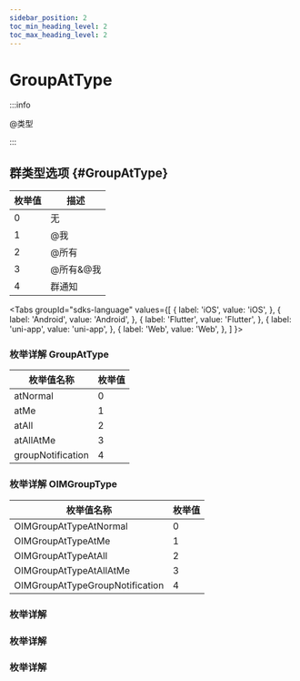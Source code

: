 ```yaml
---
sidebar_position: 2
toc_min_heading_level: 2
toc_max_heading_level: 2
---
```


# GroupAtType

:::info

@类型

:::

## 群类型选项 {#GroupAtType}

| 枚举值 | 描述      |
| ------ | --------- |
| 0      | 无        |
| 1      | @我       |
| 2      | @所有     |
| 3      | @所有&@我 |
| 4      | 群通知    |

<Tabs
groupId="sdks-language"
values={[
{ label: 'iOS', value: 'iOS', },
{ label: 'Android', value: 'Android', },
{ label: 'Flutter', value: 'Flutter', },
{ label: 'uni-app', value: 'uni-app', },
{ label: 'Web', value: 'Web', },
]
}>

<TabItem value="Flutter">

### 枚举详解 GroupAtType

| 枚举值名称        | 枚举值 |
| ----------------- | ------ |
| atNormal          | 0      |
| atMe              | 1      |
| atAll             | 2      |
| atAllAtMe         | 3      |
| groupNotification | 4      |

</TabItem>

<TabItem value="iOS">

### 枚举详解 OIMGroupType

| 枚举值名称                      | 枚举值 |
| ------------------------------- | ------ |
| OIMGroupAtTypeAtNormal          | 0      |
| OIMGroupAtTypeAtMe              | 1      |
| OIMGroupAtTypeAtAll             | 2      |
| OIMGroupAtTypeAtAllAtMe         | 3      |
| OIMGroupAtTypeGroupNotification | 4      |

</TabItem>

<TabItem value="Android">

### 枚举详解

</TabItem>

<TabItem value="Web">

### 枚举详解

</TabItem>

<TabItem value="uni-app">

### 枚举详解

</TabItem>

</Tabs>
